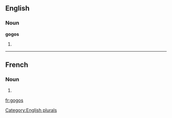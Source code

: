 ==English==

===Noun===
'''gogos'''

# {{plural of|[[gogo]]}}

[[Category:English plurals]]
----
==French==

===Noun===
{{fr-noun-form}}

# {{plural of|[[gogo]]|lang=French}}

[[fr:gogos]]